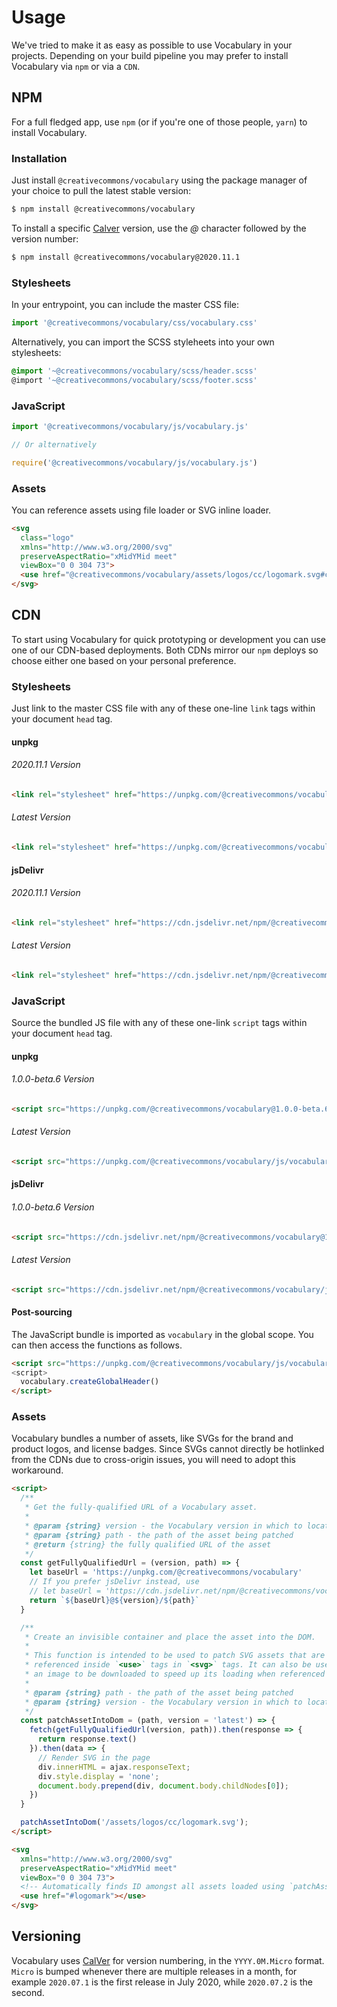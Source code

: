 
<Meta title="Vocabulary/Usage" />

# Usage

We've tried to make it as easy as possible to use Vocabulary in your projects. Depending on your build pipeline you
may prefer to install Vocabulary via `npm` or via a `CDN`.

## NPM

For a full fledged app, use `npm` (or if you're one of those people, `yarn`) to install Vocabulary.

### Installation

Just install `@creativecommons/vocabulary` using the package manager of your choice to pull the latest stable version:

```bash
$ npm install @creativecommons/vocabulary
```

To install a specific [Calver](https://calver.org/) version, use the *@* character followed by the version number:

```bash
$ npm install @creativecommons/vocabulary@2020.11.1
```

### Stylesheets

In your entrypoint, you can include the master CSS file:

```js
import '@creativecommons/vocabulary/css/vocabulary.css'
```

Alternatively, you can import the SCSS styleheets into your own stylesheets:

```scss
@import '~@creativecommons/vocabulary/scss/header.scss'
@import '~@creativecommons/vocabulary/scss/footer.scss'
```

### JavaScript

```JavaScript
import '@creativecommons/vocabulary/js/vocabulary.js'

// Or alternatively

require('@creativecommons/vocabulary/js/vocabulary.js')
```

### Assets

You can reference assets using file loader or SVG inline loader.

```html
<svg
  class="logo"
  xmlns="http://www.w3.org/2000/svg"
  preserveAspectRatio="xMidYMid meet"
  viewBox="0 0 304 73">
  <use href="@creativecommons/vocabulary/assets/logos/cc/logomark.svg#creativecommons"></use>
</svg>
```

## CDN

To start using Vocabulary for quick prototyping or development you can use one of our CDN-based deployments. Both CDNs
mirror our `npm` deploys so choose either one based on your personal preference.

### Stylesheets

Just link to the master CSS file with any of these one-line `link` tags within your document `head` tag.

#### unpkg
####

###### 2020.11.1 Version
```html
<link rel="stylesheet" href="https://unpkg.com/@creativecommons/vocabulary@2020.11.1/css/vocabulary.css">
```
###### Latest Version
```html
<link rel="stylesheet" href="https://unpkg.com/@creativecommons/vocabulary/css/vocabulary.css">
```

#### jsDelivr
####

###### 2020.11.1 Version
```html
<link rel="stylesheet" href="https://cdn.jsdelivr.net/npm/@creativecommons/vocabulary@2020.11.1/css/vocabulary.css">
```
###### Latest Version
```html
<link rel="stylesheet" href="https://cdn.jsdelivr.net/npm/@creativecommons/vocabulary/css/vocabulary.css">
```

### JavaScript

Source the bundled JS file with any of these one-link `script` tags within your document `head` tag.

#### unpkg
####

###### 1.0.0-beta.6 Version
```html
<script src="https://unpkg.com/@creativecommons/vocabulary@1.0.0-beta.6/js/vocabulary.js">
```
###### Latest Version
```html
<script src="https://unpkg.com/@creativecommons/vocabulary/js/vocabulary.js">
```

#### jsDelivr
####

###### 1.0.0-beta.6 Version
```html
<script src="https://cdn.jsdelivr.net/npm/@creativecommons/vocabulary@1.0.0-beta.6/js/vocabulary.js">
```
###### Latest Version
```html
<script src="https://cdn.jsdelivr.net/npm/@creativecommons/vocabulary/js/vocabulary.js">
```

#### Post-sourcing

The JavaScript bundle is imported as `vocabulary` in the global scope. You can then access the functions as follows.

```html
<script src="https://unpkg.com/@creativecommons/vocabulary/js/vocabulary.js">
<script>
  vocabulary.createGlobalHeader()
</script>
```

### Assets

Vocabulary bundles a number of assets, like SVGs for the brand and product logos, and license badges. Since SVGs cannot directly be hotlinked from the CDNs due to cross-origin issues, you will need to adopt this workaround.

```html
<script>
  /**
   * Get the fully-qualified URL of a Vocabulary asset.
   *
   * @param {string} version - the Vocabulary version in which to locate the asset
   * @param {string} path - the path of the asset being patched
   * @return {string} the fully qualified URL of the asset
   */
  const getFullyQualifiedUrl = (version, path) => {
    let baseUrl = 'https://unpkg.com/@creativecommons/vocabulary'
    // If you prefer jsDelivr instead, use
    // let baseUrl = 'https://cdn.jsdelivr.net/npm/@creativecommons/vocabulary'
    return `${baseUrl}@${version}/${path}`
  }

  /**
   * Create an invisible container and place the asset into the DOM.
   *
   * This function is intended to be used to patch SVG assets that are later
   * referenced inside `<use>` tags in `<svg>` tags. It can also be used to force
   * an image to be downloaded to speed up its loading when referenced again.
   *
   * @param {string} path - the path of the asset being patched
   * @param {string} version - the Vocabulary version in which to locate the asset
   */
  const patchAssetIntoDom = (path, version = 'latest') => {
    fetch(getFullyQualifiedUrl(version, path)).then(response => {
      return response.text()
    }).then(data => {
      // Render SVG in the page
      div.innerHTML = ajax.responseText;
      div.style.display = 'none';
      document.body.prepend(div, document.body.childNodes[0]);
    })
  }

  patchAssetIntoDom('/assets/logos/cc/logomark.svg');
</script>

<svg
  xmlns="http://www.w3.org/2000/svg"
  preserveAspectRatio="xMidYMid meet"
  viewBox="0 0 304 73">
  <!-- Automatically finds ID amongst all assets loaded using `patchAssetIntoDom()` -->
  <use href="#logomark"></use>
</svg>
```

## Versioning

Vocabulary uses [CalVer](https://calver.org/) for version numbering, in the `YYYY.0M.Micro` format. `Micro` is bumped whenever there are multiple releases in a month, for example `2020.07.1` is the first release in July 2020, while `2020.07.2` is the second.
